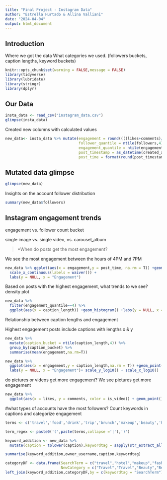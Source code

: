 ---
title: "Final Project - Instagram Data"
author: "Estrella Hurtado & Allina Valliani"
date: "2024-04-04"
output: html_document
---
## Introduction
Where we got the data
What categories we used. (followers buckets, caption lengths, keyword buckets)


```{r setup, include=TRUE,message=FALSE}
knitr::opts_chunk$set(warning = FALSE,message = FALSE)
library(tidyverse)
library(lubridate)
library(stringr)
library(dplyr)
```

## Our Data

```{r}
insta_data <- read_csv("instagram_data.csv")
glimpse(insta_data)
```

Created new columns with calculated values
```{r}
new_data<- insta_data %>% mutate(engagement = round((((likes+comments)/followers)*100),digits = 2),
                                 follower_quantile = ntile(followers,4),
                                 engagement_quantile = ntile(engagement,4),
                                 post_timestamp = as_datetime(created_at),
                                 post_time = format(round(post_timestamp,units = "hours"),format = "%H:%M"),caption_length = lengths(strsplit(caption, ' ')))

```

## Mutated data glimpse  
```{r}
glimpse(new_data)
```
Insights on the account follower distribution
```{r}
summary(new_data$followers)
```


## Instagram engagement trends

engagement vs. follower count bucket

single image vs. single video, vs. carousel_album


> *When do posts get the most engagement?

We see the most engagement between the hours of 4PM and 7PM
```{r}
new_data %>% ggplot(aes(x = engagement,y = post_time, na.rm = T)) +geom_col() +
  scale_x_continuous(labels = waiver()) +
  labs(y = NULL, x = "Engagement")
```


Based on posts with the highest engagement, what trends to we see?
density plot

```{r}

new_data %>% 
  filter(engagement_quantile==4) %>% 
  ggplot(aes(x = caption_length)) +geom_histogram() +labs(y = NULL, x = "Rename this")
```


Relationship between caption lengths and engagement

Highest engagement posts include captions with lengths x & y

```{r}
new_data %>% 
  mutate(caption_bucket = ntile(caption_length,4)) %>% 
  group_by(caption_bucket) %>% 
  summarise(mean(engagement,na.rm=T))
```

```{r}
new_data %>% 
  ggplot(aes(x = engagement,y = caption_length,na.rm = T)) +geom_point() +
  labs(y = NULL, x = "Engagement")+ scale_y_log10() + scale_x_log10()
```


do pictures or videos get more engagement?
We see pictures get more engagement
```{r}
new_data %>% 
  ggplot(aes(x = likes, y = comments, color = is_video)) + geom_point() +scale_y_log10() + scale_x_log10()
```



#what types of accounts have the most followers?
Count keywords in captions and categorize engagement
```{r}
terms <- c('travel','food','drink','trip','brunch','makeup','beauty','hair','tutorial','webinar','course','journalism','inform','vacation','photography','wildlife','cake','episode','artist','story','reel','carousel','video','halloween','valentine','christmas','climate','communities',' art ','nature','mountain','country','hills','book','home','car','weekend','dress','baby','gym','fitness','dogs',' cats',' cat ',' dog ','fashion','birthday','goal','adventure','new york','camera','#ad ','hotel','flight',' eat ','music','garden','health','wellness','winter','new year','holiday','outfit')

term_regex <- paste0('(',paste(terms,collapse ='|'),')')

keyword_addition <- new_data %>%
  mutate(caption = tolower(caption),keywordtag = sapply(str_extract_all(caption,term_regex),function(x)paste0(x,collapse = ',')))

summarise(keyword_addition,owner_username,caption,keywordtag)
```

```{r}
categoryDF <- data.frame(SearchTerm = c("travel","hotel","makeup","fashion"),
                         NewCategory = c("Travel","Travel","Beauty","Beauty"))
left_join(keyword_addition,categoryDF,by = c(keywordtag = "SearchTerm"))
```



